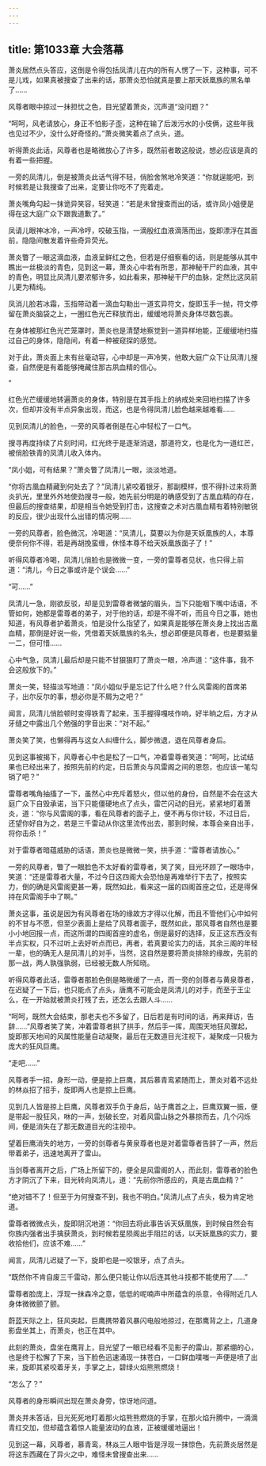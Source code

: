 ```yaml
---
---
---
```

title: 第1033章 大会落幕
---



萧炎居然点头答应，这倒是令得包括凤清儿在内的所有人愣了一下，这种事，可不是儿戏，如果真被搜查了出来的话，那萧炎恐怕就真是要上那天妖凰族的黑名单了……

风尊者眼中掠过一抹担忧之色，目光望着萧炎，沉声道“没问题？”

“呵呵，风老请放心，身正不怕影子歪，这种在输了后泼污水的小伎俩，这些年我也见过不少，没什么好奇怪的。”萧炎微笑着点了点头，道。

听得萧炎此话，风尊者也是略微放心了许多，既然前者敢这般说，想必应该是真的有着一些把握。

一旁的凤清儿，倒是被萧炎此话气得不轻，俏脸舍煞地冷笑道：“你就逞能吧，到时候若是让我搜查了出来，定要让你吃不了兜着走。

萧炎嘴角勾起一抹诡异笑容，轻笑道：“若是未曾搜查而出的话，或许凤小姐便是得在这大庭广众下跟我道歉了。”

凤请儿眼神冰冷，一声冷哼，咬破玉指，一滴殷红血液滴落而出，旋即漂浮在其面前，隐隐间散发着许些奇异荧光。

萧炎瞥了一眼这滴血液，血液呈鲜红之色，但若是仔细察看的话，则是能够从其中瞧出一丝极淡的青色，见到这一幕，萧炎心中若有所思，那神秘干尸的血液，其中的青色，明显比凤清儿要浓郁许多，如此看来，那神秘干尸的血脉，定然比这凤前儿更为精纯。

凤消儿脸若冰霜，玉指带动着一滴血勾勒出一道玄异符文，旋即玉手一抛，符文停留在萧炎脑袋之上，一圈红色光芒释放而出，缓缓地将萧炎身体尽数包裹。

在身体被那红色光芒笼罩时，萧炎也是清楚地察觉到一道异样地能，正缓缓地扫描过自己的身体，隐隐间，有着一种被窥探的感觉。

对于此，萧炎面上未有丝毫动容，心中却是一声冷笑，他敢大庭广众下让凤清儿搜查，自然便是有着能够掩藏住那古夙血精的信心。

”

红色光芒缓缓地转遍萧炎的身体，特别是在其手指上的纳戒处来回地扫描了许多次，但却并没有半点异象出现，而这，也是令得凤清儿脸色越来越难看……

见到凤清儿的脸色，一旁的风尊者倒是在心中轻松了一口气。

搜寻再度持续了片刻时间，红光终于是逐渐消退，那道符文，也是化为一道红芒，被俏脸铁青的凤清儿收入体内。

“凤小姐，可有结果？”萧炎瞥了凤清儿一眼，淡淡地道。

“你将古凰血精藏到何处去了？”凤清儿紧咬着银牙，那副模样，恨不得扑过来将萧炎扒光，里里外外地使劲搜寻一般，她先前分明是的确感受到了古凰血精的存在，但最后的搜查结果，却是相当令她受到打击，这搜查之术对古凰血精有着特别敏锐的反应，很少出现什么出错的情况啊……

一旁的风尊者，脸色微沉，冷喝道：“凤清儿，莫要以为你是天妖凰族的人，本尊便奈何你不得，若是再胡挽蛮缠，休怪本尊不给天妖凰族面子了！”

听得风尊者冷喝，凤清儿俏脸也是微微一变，一旁的雷尊者见状，也只得上前道：“清儿，今日之事或许是个误会……”

“可……”

凤清儿一急，刚欲反驳，却是见到雷尊者微皱的眉头，当下只能咽下嘴中话语，不管如何，她都是雷尊者的弟子，对于他的话，却是不得不听，而且今日之事，她也知道，有风尊者护着萧炎，怕是没什么指望了，如果真是能够在萧炎身上找出古凰血精，那倒是好说一些，凭借着天妖凰族的名头，想必即便是风尊者，也是要掂量一二，但可惜……

心中气急，凤清儿最后却是只能不甘狠狠盯了萧炎一眼，冷声道：“这件事，我不会这般放下的。”

萧炎一笑，轻描淡写地道：“凤小姐似乎是忘记了什么吧？什么风雷阁的首席弟子，出尔反尔的事，想必你是不屑为之吧？”

闻言，凤清儿俏脸顿时变得铁青了起来，玉手握得嘎吱作响，好半晌之后，方才从牙缝之中露出几个勉强的字音出来：“对不起。”

萧炎笑了笑，也懒得再与这女人纠缠什么，脚步微退，退在风尊者身后。

见到这事被揭下，风尊者心中也是松了一口气，冲着雷尊者笑道：“呵呵，比试结果也已经出来了，按照先前的约定，日后萧炎与风雷阁之间的恩怨，也应该一笔勾销了吧？”

雷尊者嘴角抽搐了一下，虽然心中充斥着怒火，但以他的身份，自然是不会在这大庭广众下自毁承诺，当下只能僵硬地点了点头，雷芒闪动的目光，紧紧地盯着萧炎，道：“你与风雷阁的事，看在风尊者的面子上，便不再与你计较，不过日后，还望你好自为之，若是三千雷动从你这里流传出去，那到时候，本尊会亲自出手，将你击杀！”

对于雷尊者暗蕴威胁的话语，萧炎也是微微一笑，拱手道：“雷尊者请放心。”

一旁的风尊者，瞥了一眼脸色不太好看的雷尊者，笑了笑，目光环顾了一眼场中，笑道：“还是雷尊者大量，不过今日这四阁大会恐怕是再难举行下去了，按照实力，倒的确是风雷阁更甚一筹，既然如此，看来这一届的四阁首座之位，还是得保持在风雷阁手中了啊。”

萧炎这事，虽说是因为有风尊者在场的缘故方才得以化解，而且不管他们心中如何的不甘与不愿，但至少表面上是给了风尊者面子，既然如此，那风尊者自然也是要小小地回报一点，而这所谓的四阁首座的虚名，倒是最好的选择，反正这东西没有半点实权，只不过听上去好听点而已，再者，若真要论实力的话，其余三阁的年轻一辈，也的确无人是凤清儿的对手，当然，这自然是要将萧炎排除的缘故，先前的那一战，两人孰强孰弱，已经被无数人所知晓。

听得风尊者此话，雷尊者那脸色倒是略微缓了一点，而一旁的剑尊者与黄泉尊者，在迟疑了一下后，也只能点了点头，唐鹰不可能会是凤清儿的对手，而至于王尘么，在一开始就被萧炎打残了去，还怎么去跟人斗……

“呵呵，既然大会结束，那老夫也不多留了，日后若是有时间的话，再来拜访，告辞……”风尊者笑了笑，冲着雷尊者拱了拱手，然后手一挥，周围天地狂风骤起，旋即那天地间的风属性能量自动凝聚，最后在无数道目光注视下，凝聚成一只极为庞大的狂风巨鹰。

“走吧……”

风尊者手一招，身形一动，便是掠上巨鹰，其后慕青鸾紧随而上，萧炎对着不远处的林焱招了招手，旋即两人也是掠上巨鹰。

见到几人皆是掠上巨鹰，风尊者双手负于身后，站于鹰首之上，巨鹰双翼一振，便是带起一股狂风，咻的一声，划破长空，对着风雷山脉之外暴掠而去，几个闪烁间，便是消失在了那无数道目光的注视中。

望着巨鹰消失的地方，一旁的剑尊者与黄泉尊者也是对着雷尊者告辞了一声，然后带着弟子，迅速地离开了雷山。

当剑尊者离开之后，广场上所留下的，便全是风雷阁的人，而此刻，雷尊者的脸色方才阴沉了下来，目光转向凤清儿，道：“先前你所感应的，真是古凰血精？”

“绝对错不了！但至于为何搜查不到，我也不明白。”凤清儿点了点头，极为肯定地道。

雷尊者微微点头，旋即阴沉地道：“你回去将此事告诉天妖凰族，到时候自然会有你族内强者出手擒获萧炎，到时候若星陨阁出手阻拦的话，以天妖凰族的实力，要收拾他们，应该不难……”

闻言，凤清儿迟疑了一下，旋即也是一咬银牙，点了点头。

“既然你不肯自废三千雷动，那么便只能让你以后连其他斗技都不能使用了……”

雷尊者脸庞上，浮现一抹森冷之意，低低的呢喃声中所蕴含的杀意，令得附近几人身体微微颤了颤。

蔚蓝天际之上，狂风突起，巨鹰携带着风暴闪电般地掠过，在那鹰背之上，几道身影盘坐其上，而萧炎，也正在其中。

此刻的萧炎，盘坐在鹰背上，目光望了一眼已经看不见影子的雷山，那紧绷的心，也是终于松懈了下来，当下脸色迅速涌现一抹苍白，一口鲜血噗嗤一声便是喷了出来，旋即其紧咬着牙关，手掌之上，碧绿火焰熊熊燃烧！

“怎么了？”

风尊者的身形瞬间出现在萧炎身旁，惊讶地问道。

萧炎并未答话，目光死死地盯着那火焰熊熊燃烧的手掌，在那火焰升腾中，一滴滴青红交加，但却蕴含着惊人能量波动的血液，正被缓缓地逼出！

见到这一幕，风尊者，慕青鸾，林焱三人眼中皆是浮现一抹惊色，先前萧炎居然是将这东西藏在了异火之中，难怪未曾搜查出来……